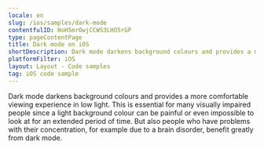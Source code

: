 ```yaml
---
locale: en
slug: /ios/samples/dark-mode
contentfulID: HoH5mrOwjCCWS3LHO5rGP
type: pageContentPage
title: Dark mode on iOS
shortDescription: Dark mode darkens background colours and provides a more comfortable viewing experience in low light.
platformFilter: iOS
layout: Layout - Code samples
tag: iOS code sample
---
```


Dark mode darkens background colours and provides a more comfortable viewing experience in low light. This is essential for many visually impaired people since a light background colour can be painful or even impossible to look at for an extended period of time. But also people who have problems with their concentration, for example due to a brain disorder, benefit greatly from dark mode.

<CodeSample id="screen-dark-mode" locale="en" platform="ios"/>